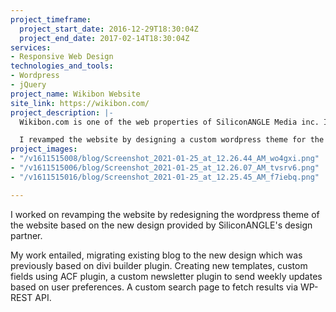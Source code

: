```yaml
---
project_timeframe:
  project_start_date: 2016-12-29T18:30:04Z
  project_end_date: 2017-02-14T18:30:04Z
services:
- Responsive Web Design
technologies_and_tools:
- Wordpress
- jQuery
project_name: Wikibon Website
site_link: https://wikibon.com/
project_description: |-
  Wikibon.com is one of the web properties of SiliconANGLE Media inc. It is an online magazine focussing on tech and startup news.

  I revamped the website by designing a custom wordpress theme for the website based on the provided design.
project_images:
- "/v1611515008/blog/Screenshot_2021-01-25_at_12.26.44_AM_wo4gxi.png"
- "/v1611515006/blog/Screenshot_2021-01-25_at_12.26.07_AM_tvsrv6.png"
- "/v1611515016/blog/Screenshot_2021-01-25_at_12.25.45_AM_f7iebq.png"

---
```

I worked on revamping the website by redesigning the wordpress theme of the website based on the new design provided by SiliconANGLE's design partner.

My work entailed, migrating existing blog to the new design which was previously based on divi builder plugin. Creating new templates, custom fields using ACF plugin, a custom newsletter plugin to send weekly updates based on user preferences. A custom search page to fetch results via WP-REST API.